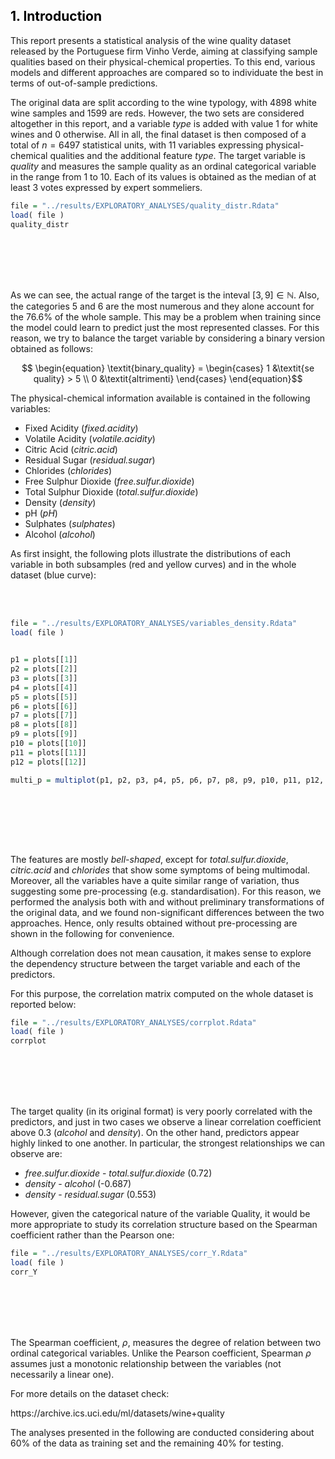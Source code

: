 <h2> <a name="1_Introduction" style="pointer-events: none; cursor: default;" ><font color="black"> 1. Introduction </font></a> </h2>



This report presents a statistical analysis of the wine quality dataset released by the Portuguese firm Vinho Verde, aiming at classifying sample qualities based on their physical-chemical properties. To this end, various models and different approaches are compared so to individuate the best in terms of out-of-sample predictions.

The original data are split according to the wine typology, with  4898 white wine samples and 1599 are reds. However, the two sets are considered altogether in this report, and a variable *type* is added with value 1 for white wines and 0 otherwise.  All in all, the final dataset is then composed of a total of $n=6497$ statistical units, with 11 variables expressing physical-chemical qualities and the additional feature *type*. 
The target variable is *quality* and measures the sample quality as an ordinal categorical variable in the range from 1 to 10. Each of its values is obtained as the median of at least 3 votes expressed by expert sommeliers.

```r
file = "../results/EXPLORATORY_ANALYSES/quality_distr.Rdata"
load( file )
quality_distr
```

<br></br>
<br></br>

As we can see, the actual range of the target is the inteval $[3,9] \in \mathbb{N}$. 
Also, the categories 5 and 6 are the most numerous and they alone account for the 76.6% of the whole sample.  This may be a problem when training since the model could learn to predict just the most represented classes.
For this reason, we try to balance the target variable by considering a binary version obtained as follows:  

$$ \begin{equation}
  \textit{binary_quality} = 
  \begin{cases}
   1    &\textit{se quality} > 5  \\ 0       &\textit{altrimenti}
   \end{cases}
\end{equation}$$


The physical-chemical information available is contained in the following variables:

* Fixed Acidity  (*fixed.acidity*)
* Volatile Acidity (*volatile.acidity*)
* Citric Acid (*citric.acid*)
* Residual Sugar (*residual.sugar*)
* Chlorides (*chlorides*)
* Free Sulphur Dioxide (*free.sulfur.dioxide*)
* Total Sulphur Dioxide (*total.sulfur.dioxide*)
* Density (*density*)
* pH (*pH*)
* Sulphates (*sulphates*)
* Alcohol (*alcohol*)

As first insight, the following plots illustrate the distributions of each variable in both subsamples (red and yellow curves) and in the whole dataset (blue curve):

<br></br>
```r
file = "../results/EXPLORATORY_ANALYSES/variables_density.Rdata"
load( file )


p1 = plots[[1]]
p2 = plots[[2]]
p3 = plots[[3]]
p4 = plots[[4]]
p5 = plots[[5]]
p6 = plots[[6]]
p7 = plots[[7]]
p8 = plots[[8]]
p9 = plots[[9]]
p10 = plots[[10]]
p11 = plots[[11]]
p12 = plots[[12]]

multi_p = multiplot(p1, p2, p3, p4, p5, p6, p7, p8, p9, p10, p11, p12, cols = 4 )



```

<br></br>
<br></br>


The features are mostly *bell-shaped*, except for *total.sulfur.dioxide*, *citric.acid* and *chlorides* that show some symptoms of being multimodal. Moreover, all the variables have a quite similar range of variation, thus suggesting some pre-processing (e.g. standardisation). For this reason, we performed the analysis both with and without preliminary transformations of the original data, and we found non-significant differences between the two approaches. Hence, only results obtained without pre-processing are shown in the following for convenience.


Although correlation does not mean causation, it makes sense to explore the dependency structure between the target variable and each of the predictors.

For this purpose, the correlation matrix computed on the whole dataset is reported below:

```r

file = "../results/EXPLORATORY_ANALYSES/corrplot.Rdata"
load( file )
corrplot

```

<br></br>
<br></br>

The target quality (in its original format) is very poorly correlated with the predictors, and just in two cases we observe a linear correlation coefficient above 0.3 (*alcohol* and *density*).
On the other hand,  predictors appear highly linked to one another. In particular, the strongest relationships we can observe are:

- *free.sulfur.dioxide* - *total.sulfur.dioxide* (0.72)
- *density* - *alcohol* (-0.687)
- *density* - *residual.sugar* (0.553)

However, given the categorical nature of the variable Quality, it would be more appropriate to study its correlation structure based on the Spearman coefficient rather than the Pearson one:

```r
file = "../results/EXPLORATORY_ANALYSES/corr_Y.Rdata"
load( file )
corr_Y
```

<br></br>
<br></br>


The Spearman coefficient, $\rho$, measures the degree of relation between two ordinal categorical variables.
Unlike the Pearson coefficient, Spearman $\rho$ assumes just a monotonic relationship between the variables (not necessarily a linear one).

For more details on the dataset check:

https://archive.ics.uci.edu/ml/datasets/wine+quality


The analyses presented in the following are conducted considering about 60% of the data as training set and the remaining 40% for testing.


<br></br>
<br></br>
